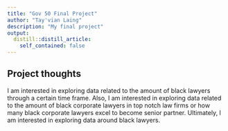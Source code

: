 ```yaml
---
title: "Gov 50 Final Project"
author: "Tay'vian Laing"
description: "My final project"
output:
  distill::distill_article:
    self_contained: false
---
```




## Project thoughts

I am interested in exploring data related to the amount of black lawyers through a certain time frame.
Also, I am interested in exploring data related to the amount of black corporate lawyers in top notch law firms or
how many black corporate lawyers excel to become senior partner. 
Ultimately, I am interested in exploring data around black lawyers. 
